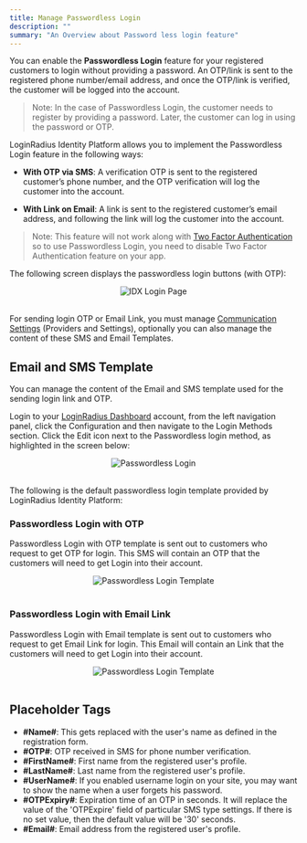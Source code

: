 ```yaml
---
title: Manage Passwordless Login
description: ""
summary: "An Overview about Password less login feature"
---
```


You can enable the **Passwordless Login** feature for your registered customers to login without providing a password. An OTP/link is sent to the registered phone number/email address, and once the OTP/link is verified, the customer will be logged into the account.

> Note: In the case of Passwordless Login, the customer needs to register by providing a password. Later, the customer can log in using the password or OTP.

LoginRadius Identity Platform allows you to implement the Passwordless Login feature in the following ways:

- **With OTP via SMS**: A verification OTP is sent to the registered customer’s phone number, and the OTP verification will log the customer into the account.

- **With Link on Email**: A link is sent to the registered customer’s email address, and following the link will log the customer into the account.

> Note: This feature will not work along with [Two Factor Authentication](/howto/setup-two-factor-authentication/) so to use Passwordless Login, you need to disable Two Factor Authentication feature on your app.

The following screen displays the passwordless login buttons (with OTP):

<div style="text-align:center">
  <img src="../assets/howto/manage-passwordless-login/login-image.png" alt="IDX Login Page" /> 
</div>
<br/>

For sending login OTP or Email Link, you must manage [Communication Settings](/howto/manage-communication-settings/) (Providers and Settings), optionally you can also manage the content of these SMS and Email Templates.

## Email and SMS Template

You can manage the content of the Email and SMS template used for the sending login link and OTP. 

Login to your [LoginRadius Dashboard](https://dev-dashboard.lrinternal.com/) account, from the left navigation panel, click the Configuration and then navigate to the Login Methods section. Click the Edit icon next to the Passwordless login method, as highlighted in the screen below:

<div style="text-align:center">
  <img src="../assets/howto/manage-passwordless-login/passwordless-edit.png" alt="Passwordless Login" /> 
</div>
<br/>

The following is the default passwordless login template provided by LoginRadius Identity Platform:

### Passwordless Login with OTP

Passwordless Login with OTP template is sent out to customers who request to get OTP for login. This SMS will contain an OTP that the customers will need to get Login into their account.

<div style="text-align:center">
  <img src="../assets/howto/manage-passwordless-login/template-otp.png" alt="Passwordless Login Template" /> 
</div>
<br/>

### Passwordless Login with Email Link
Passwordless Login with Email template is sent out to customers who request to get Email Link for login. This Email will contain an Link that the customers will need to get Login into their account.

<div style="text-align:center">
  <img src="../assets/howto/manage-passwordless-login/template-email.png" alt="Passwordless Login Template" /> 
</div>
<br/>

## Placeholder Tags
- **#Name#**: This gets replaced with the user's name as defined in the registration form.
- **#OTP#**: OTP received in SMS for phone number verification.
- **#FirstName#**: First name from the registered user's profile.
- **#LastName#**: Last name from the registered user's profile.
- **#UserName#**: If you enabled username login on your site, you may want to show the name when a user forgets his password.
- **#OTPExpiry#**: Expiration time of an OTP in seconds. It will replace the value of the 'OTPExpire' field of particular SMS type settings. If there is no set value, then the default value will be '30' seconds.
- **#Email#**: Email address from the registered user's profile.

